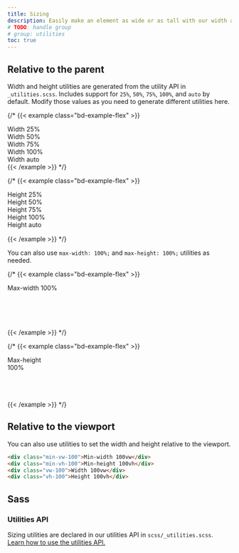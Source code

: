 ```yaml
---
title: Sizing
description: Easily make an element as wide or as tall with our width and height utilities.
# TODO: handle group
# group: utilities
toc: true
---
```


## Relative to the parent

Width and height utilities are generated from the utility API in `_utilities.scss`. Includes support for `25%`, `50%`, `75%`, `100%`, and `auto` by default. Modify those values as you need to generate different utilities here.

{/* {{< example class="bd-example-flex" >}}
<div class="w-25 p-3">Width 25%</div>
<div class="w-50 p-3">Width 50%</div>
<div class="w-75 p-3">Width 75%</div>
<div class="w-100 p-3">Width 100%</div>
<div class="w-auto p-3">Width auto</div>
{{< /example >}} */}

{/* {{< example class="bd-example-flex" >}}
<div style="height: 100px;">
  <div class="h-25 d-inline-block" style="width: 120px;">Height 25%</div>
  <div class="h-50 d-inline-block" style="width: 120px;">Height 50%</div>
  <div class="h-75 d-inline-block" style="width: 120px;">Height 75%</div>
  <div class="h-100 d-inline-block" style="width: 120px;">Height 100%</div>
  <div class="h-auto d-inline-block" style="width: 120px;">Height auto</div>
</div>
{{< /example >}} */}

You can also use `max-width: 100%;` and `max-height: 100%;` utilities as needed.

{/* {{< example class="bd-example-flex" >}}
<div style="width: 50%; height: 100px;">
  <div class="mw-100" style="width: 200%;">Max-width 100%</div>
</div>
{{< /example >}} */}

{/* {{< example class="bd-example-flex" >}}
<div style="height: 100px;">
  <div class="mh-100" style="width: 100px; height: 200px;">Max-height 100%</div>
</div>
{{< /example >}} */}

## Relative to the viewport

You can also use utilities to set the width and height relative to the viewport.

```html
<div class="min-vw-100">Min-width 100vw</div>
<div class="min-vh-100">Min-height 100vh</div>
<div class="vw-100">Width 100vw</div>
<div class="vh-100">Height 100vh</div>
```

## Sass

### Utilities API

Sizing utilities are declared in our utilities API in `scss/_utilities.scss`. [Learn how to use the utilities API.]([[docsref:/utilities/api#using-the-api]])

<ScssDocs name="utils-sizing" file="scss/_utilities.scss" />
